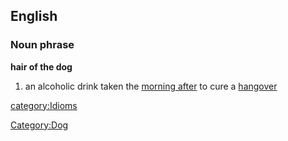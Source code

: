 ==English==
===Noun phrase===
'''hair of the dog'''
#an alcoholic drink taken the [[morning after]] to cure a [[hangover]]

[[category:Idioms]]
[[Category:Dog]]